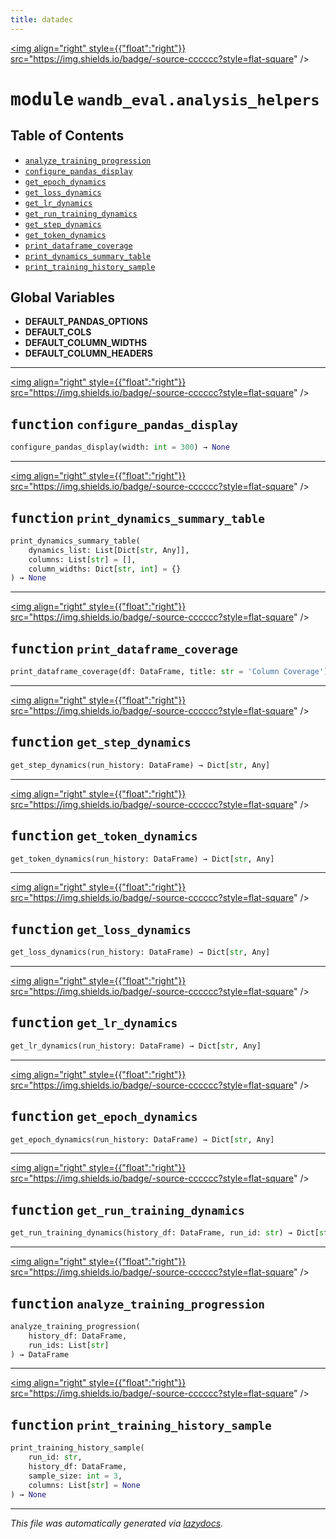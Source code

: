 ```yaml
---
title: datadec
---
```


<a href="https://github.com/drothermel/%24%7BREPO%7D/blob/main/src/datadec/wandb_eval/analysis_helpers.py"><img align="right" style={{"float":"right"}} src="https://img.shields.io/badge/-source-cccccc?style=flat-square" /></a>

# <kbd>module</kbd> `wandb_eval.analysis_helpers`



## Table of Contents
- [`analyze_training_progression`](./datadec.wandb_eval.analysis_helpers#function-analyze-training-progression)
- [`configure_pandas_display`](./datadec.wandb_eval.analysis_helpers#function-configure-pandas-display)
- [`get_epoch_dynamics`](./datadec.wandb_eval.analysis_helpers#function-get-epoch-dynamics)
- [`get_loss_dynamics`](./datadec.wandb_eval.analysis_helpers#function-get-loss-dynamics)
- [`get_lr_dynamics`](./datadec.wandb_eval.analysis_helpers#function-get-lr-dynamics)
- [`get_run_training_dynamics`](./datadec.wandb_eval.analysis_helpers#function-get-run-training-dynamics)
- [`get_step_dynamics`](./datadec.wandb_eval.analysis_helpers#function-get-step-dynamics)
- [`get_token_dynamics`](./datadec.wandb_eval.analysis_helpers#function-get-token-dynamics)
- [`print_dataframe_coverage`](./datadec.wandb_eval.analysis_helpers#function-print-dataframe-coverage)
- [`print_dynamics_summary_table`](./datadec.wandb_eval.analysis_helpers#function-print-dynamics-summary-table)
- [`print_training_history_sample`](./datadec.wandb_eval.analysis_helpers#function-print-training-history-sample)


**Global Variables**
---------------
- **DEFAULT_PANDAS_OPTIONS**
- **DEFAULT_COLS**
- **DEFAULT_COLUMN_WIDTHS**
- **DEFAULT_COLUMN_HEADERS**

---

<a href="https://github.com/drothermel/%24%7BREPO%7D/blob/main/src/datadec/wandb_eval/analysis_helpers.py#L54"><img align="right" style={{"float":"right"}} src="https://img.shields.io/badge/-source-cccccc?style=flat-square" /></a>

## <kbd>function</kbd> `configure_pandas_display`

```python
configure_pandas_display(width: int = 300) → None
```





---

<a href="https://github.com/drothermel/%24%7BREPO%7D/blob/main/src/datadec/wandb_eval/analysis_helpers.py#L59"><img align="right" style={{"float":"right"}} src="https://img.shields.io/badge/-source-cccccc?style=flat-square" /></a>

## <kbd>function</kbd> `print_dynamics_summary_table`

```python
print_dynamics_summary_table(
    dynamics_list: List[Dict[str, Any]],
    columns: List[str] = [],
    column_widths: Dict[str, int] = {}
) → None
```





---

<a href="https://github.com/drothermel/%24%7BREPO%7D/blob/main/src/datadec/wandb_eval/analysis_helpers.py#L105"><img align="right" style={{"float":"right"}} src="https://img.shields.io/badge/-source-cccccc?style=flat-square" /></a>

## <kbd>function</kbd> `print_dataframe_coverage`

```python
print_dataframe_coverage(df: DataFrame, title: str = 'Column Coverage') → None
```





---

<a href="https://github.com/drothermel/%24%7BREPO%7D/blob/main/src/datadec/wandb_eval/analysis_helpers.py#L112"><img align="right" style={{"float":"right"}} src="https://img.shields.io/badge/-source-cccccc?style=flat-square" /></a>

## <kbd>function</kbd> `get_step_dynamics`

```python
get_step_dynamics(run_history: DataFrame) → Dict[str, Any]
```





---

<a href="https://github.com/drothermel/%24%7BREPO%7D/blob/main/src/datadec/wandb_eval/analysis_helpers.py#L122"><img align="right" style={{"float":"right"}} src="https://img.shields.io/badge/-source-cccccc?style=flat-square" /></a>

## <kbd>function</kbd> `get_token_dynamics`

```python
get_token_dynamics(run_history: DataFrame) → Dict[str, Any]
```





---

<a href="https://github.com/drothermel/%24%7BREPO%7D/blob/main/src/datadec/wandb_eval/analysis_helpers.py#L132"><img align="right" style={{"float":"right"}} src="https://img.shields.io/badge/-source-cccccc?style=flat-square" /></a>

## <kbd>function</kbd> `get_loss_dynamics`

```python
get_loss_dynamics(run_history: DataFrame) → Dict[str, Any]
```





---

<a href="https://github.com/drothermel/%24%7BREPO%7D/blob/main/src/datadec/wandb_eval/analysis_helpers.py#L147"><img align="right" style={{"float":"right"}} src="https://img.shields.io/badge/-source-cccccc?style=flat-square" /></a>

## <kbd>function</kbd> `get_lr_dynamics`

```python
get_lr_dynamics(run_history: DataFrame) → Dict[str, Any]
```





---

<a href="https://github.com/drothermel/%24%7BREPO%7D/blob/main/src/datadec/wandb_eval/analysis_helpers.py#L158"><img align="right" style={{"float":"right"}} src="https://img.shields.io/badge/-source-cccccc?style=flat-square" /></a>

## <kbd>function</kbd> `get_epoch_dynamics`

```python
get_epoch_dynamics(run_history: DataFrame) → Dict[str, Any]
```





---

<a href="https://github.com/drothermel/%24%7BREPO%7D/blob/main/src/datadec/wandb_eval/analysis_helpers.py#L167"><img align="right" style={{"float":"right"}} src="https://img.shields.io/badge/-source-cccccc?style=flat-square" /></a>

## <kbd>function</kbd> `get_run_training_dynamics`

```python
get_run_training_dynamics(history_df: DataFrame, run_id: str) → Dict[str, Any]
```





---

<a href="https://github.com/drothermel/%24%7BREPO%7D/blob/main/src/datadec/wandb_eval/analysis_helpers.py#L189"><img align="right" style={{"float":"right"}} src="https://img.shields.io/badge/-source-cccccc?style=flat-square" /></a>

## <kbd>function</kbd> `analyze_training_progression`

```python
analyze_training_progression(
    history_df: DataFrame,
    run_ids: List[str]
) → DataFrame
```





---

<a href="https://github.com/drothermel/%24%7BREPO%7D/blob/main/src/datadec/wandb_eval/analysis_helpers.py#L200"><img align="right" style={{"float":"right"}} src="https://img.shields.io/badge/-source-cccccc?style=flat-square" /></a>

## <kbd>function</kbd> `print_training_history_sample`

```python
print_training_history_sample(
    run_id: str,
    history_df: DataFrame,
    sample_size: int = 3,
    columns: List[str] = None
) → None
```







---

_This file was automatically generated via [lazydocs](https://github.com/ml-tooling/lazydocs)._
